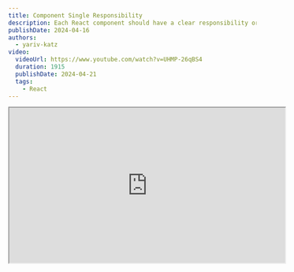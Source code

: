 ```yaml
---
title: Component Single Responsibility
description: Each React component should have a clear responsibility or role
publishDate: 2024-04-16
authors:
  - yariv-katz
video:
  videoUrl: https://www.youtube.com/watch?v=UHMP-26qBS4
  duration: 1915
  publishDate: 2024-04-21
  tags:    
    - React
---
```



<div class="not-content flex">
	<iframe
		class="mx-auto mb-10"
		width="560"
		height="315"
		src="https://www.youtube.com/embed/UHMP-26qBS4?si=l_Ym_uy3btnRKvG5"
		title="React - Component Single Responsibility - video"		
		allow="accelerometer; clipboard-write; encrypted-media; gyroscope; picture-in-picture; web-share"
		allowFullScreen
		loading="lazy"
		referrerPolicy="strict-origin-when-cross-origin"
		aria-label="React - Component Single Responsibility - video"
		aria-describedby="iframe-video-description"
	/>
</div>
<span id="iframe-video-description" class="sr-only">
This video explains the Single Responsibility Principle in React component design, emphasizing the importance of keeping components focused on a single task to enhance maintainability and scalability, with practical examples and best practices.
</span>

[SOLID](https://simple.wikipedia.org/wiki/SOLID_(object-oriented_design)#:~:text=mnemonic%20acronym%20for%205%20principles,(rules)%20in%20computer%20programming.) is a set of five principles that help you design well-structured, maintainable, and scalable code.
In this lesson we will focus on the `Single Responsibility Principle` which is the `S` in `SOLID`.

This is a mistake I see often among React developers, and it's a mistake that can lead to a lot of problems down the road.
If your component is very long and dealing with many different things, it's a sign that this component is probably violating the `Single Responsibility Principle`.

If a component has many if's which render different things, or if it has many different states, or if it has many different functions that do different things, it's a sign that this component might be violating the `Single Responsibility Principle`. 

Let's examine the following component and try and improve it by following the `Single Responsibility Principle`.

<div className="mt-5 not-content">
<Sandpack 
	client:load
	customSetup={{ 
		dependencies: { 
			"react": "^18.0.0",
    	"react-dom": "^18.0.0",
    	"react-scripts": "^5.0.0",
    	"@tanstack/react-query": "5.29.2"
		}
	}}
	files={{
		"/BadTodo.js": {
			readOnly: true,	
			code: `/**
 * Todo is in charge of:
 *    - send a request to fetch the todo items
 *    - render a loading sign until the response is recieved
 *    - render a list of todo items
 *    - render an error if the request if failing
 *
 * This long list is a sign for breaking the single responsibility rule
 */


  const { data, error, isPending } = useQuery({
    queryKey: ["todos"],
    queryFn: () => {
      return fetch("https://jsonplaceholder.typicode.com/todos").then((res) => {
        if (!res.ok) {
          // make the promise be rejected if we didn't get a 2xx response
          throw new Error("Not 2xx response", { cause: res });
        } else {
          return res.json();
        }
      });
    },
  });

  if (isPending) {
    return <h1>Loading</h1>;
  }

  if (error) {
    return <h6>{error.message}</h6>;
  }

  return (
    <ul>
      {data?.map((todo) => (
        <li key={todo.id}>{todo.title}</li>
      ))}
    </ul>
  );
}
			`
		},
		"/App.js": {
			hidden: true,
			readOnly: true,		
			code: `import { QueryClient, QueryClientProvider } from "@tanstack/react-query";
			
// Create a client
const queryClient = new QueryClient();

  return (
		<QueryClientProvider client={queryClient}>
			<BadTodo />
		</QueryClientProvider>		
  )
}`
		},
		
	}}
	template="react" 
/>
</div>

Take a look at the `<BadTodo />` component. The component is responsible for fetching the todo items, rendering a loading sign until the response is received, rendering a list of todo items, and rendering an error if the request is failing.
Notice the multiple if's which cause a different render, which are a clear sign that this component is breaking the `Single Responsibility Principle`.
What if we want to share the loading sign with other components? What if we want to share the error message with other components? What if we want to share the list of todo items with other components? We can't do that because this component is doing too many things.
Often breaking the `Single Responsibility Principle` leads to code duplication, and it makes the code harder to maintain and test.

Let's replace the `<BadTodo />` component and instead create the `<GoodTodo />` which follows the `Single Responsibility Principle`.
Take a look at the following:

<div className="mt-5 not-content">
<Sandpack 
	client:load
	customSetup={{ 
		dependencies: { 
			"react": "^18.0.0",
    	"react-dom": "^18.0.0",
    	"react-scripts": "^5.0.0",
    	"@tanstack/react-query": "5.29.2",
			"react-error-boundary": "4.0.13"
		}
	}}
	files={{
		"/GoodTodo.js": {
			readOnly: true,	
			code: `import { useTodos } from "./todo.hook.js";

  const { data } = useTodos();

  return (
    <ul>
      {data.map((todo) => (
        <li key={todo.id}>{todo.title}</li>
      ))}
    </ul>
  );
}
`
		},
		"/App.js": {			
			readOnly: true,		
			code: `import "./styles.css";

// Create a client
const queryClient = new QueryClient();

  return (
		<QueryClientProvider client={queryClient}>
			<div className="App">
				<ErrorBoundary fallback={<Error />}>
					<Suspense fallback={<Loading />}>
						<GoodTodo />
					</Suspense>
				</ErrorBoundary>
			</div>
		</QueryClientProvider>
  );
}
`
		},
		"/Loading.js": {
			readOnly: true,	
			code: `export function Loading() {
	return <h1>Loading</h1>;
}					 
					`
		},
		"/Error.js": {
			readOnly: true,	
			code: `export function Error() {
	return <h6>Something went wrong</h6>;
}`
		},
		"/todo.hook.js": {
			readOnly: true,	
			code: `import { useSuspenseQuery } from "@tanstack/react-query";

/**
 * Will query the server for a list of todo items
 * @returns {ReturnType<typeof useSuspenseQuery>}
 */
  return useSuspenseQuery({
    queryKey: ["todos"],
    queryFn: () => {
      return fetch("https://jsonplaceholder.typicode.com/todos").then(
        (res) => {
          if (!res.ok) {
            // make the promise be rejected if we didn't get a 2xx response
            throw new Error("Not 2xx response", { cause: res });
          } else {
            return res.json();
          }
        }
      );
    },
  });
}
`
		}
	}}
	template="react" 
/>
</div>

We are using here a few techniques to give `<GoodTodo>` and all the components here a single responsibility:
- We are using a custom hook `useTodos` to fetch the todo items. This hook is responsible for fetching the todo items and nothing else.
- We use `<Suspense>` and provide a `fallback` prop with our `<Loading />` component. This way we can share the loading sign with other components, and the `<Loading>` has a single responsibility.
- We use `<ErrorBoundary>` and provide a `fallback` prop with our `<Error />` component. This way we can share the error message with other components, and the `<Error>` has a single responsibility.

Every thing in our app is responsible for one thing and one thing only. This makes our code easier to maintain, easier to test, and easier to extend.
We can easily share the `<Loading />` and `<Error />` components with other components, and we can easily share the `useTodos` hook with other components.